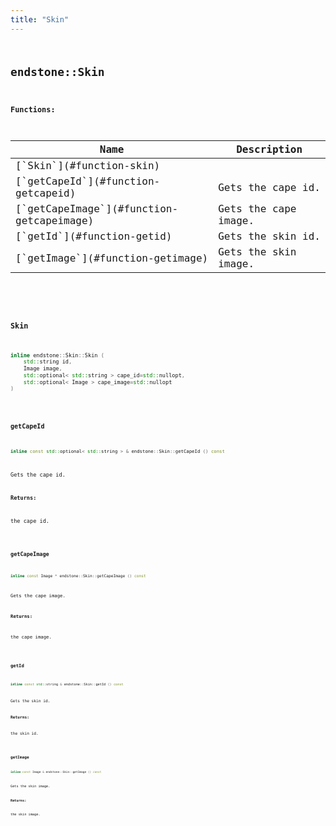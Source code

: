```yaml
---
title: "Skin"
---
```


## <code className="doc-symbol doc-symbol-class"/> endstone::Skin

















**Functions:**

<table>
<thead>
   <tr>
      <th>Name</th>
      <th>Description</th>
   </tr>
</thead>
<tbody>
<tr key="classendstone_1_1_skin_1a2ffd851d35963ade4e7d9f379bb641e4">
    <td>[`Skin`](#function-skin)</td>
    <td></td>
</tr>
<tr key="classendstone_1_1_skin_1a97566d8b87ee36b861f2a0dc086f768a">
    <td>[`getCapeId`](#function-getcapeid)</td>
    <td>Gets the cape id.</td>
</tr>
<tr key="classendstone_1_1_skin_1a12cda5900a5d279f30afb27e21e8fd76">
    <td>[`getCapeImage`](#function-getcapeimage)</td>
    <td>Gets the cape image.</td>
</tr>
<tr key="classendstone_1_1_skin_1a1ee37c6cbb142562db8016e5361f32fb">
    <td>[`getId`](#function-getid)</td>
    <td>Gets the skin id.</td>
</tr>
<tr key="classendstone_1_1_skin_1a8493d696282383696dbb73d0e8a6175d">
    <td>[`getImage`](#function-getimage)</td>
    <td>Gets the skin image.</td>
</tr>
</tbody>
</table>

### <code className="doc-symbol doc-symbol-function"/> Skin

```cpp
inline endstone::Skin::Skin (
    std::string id,
    Image image,
    std::optional< std::string > cape_id=std::nullopt,
    std::optional< Image > cape_image=std::nullopt
) 
```


### <code className="doc-symbol doc-symbol-function"/> getCapeId

```cpp
inline const std::optional< std::string > & endstone::Skin::getCapeId () const
```

Gets the cape id.



**Returns:**

the cape id. 





        
### <code className="doc-symbol doc-symbol-function"/> getCapeImage

```cpp
inline const Image * endstone::Skin::getCapeImage () const
```

Gets the cape image.



**Returns:**

the cape image. 





        
### <code className="doc-symbol doc-symbol-function"/> getId

```cpp
inline const std::string & endstone::Skin::getId () const
```

Gets the skin id.



**Returns:**

the skin id. 





        
### <code className="doc-symbol doc-symbol-function"/> getImage

```cpp
inline const Image & endstone::Skin::getImage () const
```

Gets the skin image.



**Returns:**

the skin image. 





        